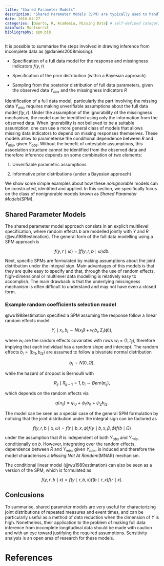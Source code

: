 ```yaml
---
title: "Shared Parameter Models"
description: "Shared Parameter Models (SPM) are typically used to handle nonignorable missingness. In these models a random effect is shared between the repeated measures model and the missing data mechanism model."
date: 2016-04-27
categories: [Quarto, R, Academia, Missing Data] # self-defined categories
mainfont: Montserrat
bibliography: spm.bib
---
```



It is possible to summarise the steps involved in drawing inference from incomplete data as (@daniels2008missing):

* Specification of a full data model for the response and missingness indicators $f(y,r)$

* Specification of the prior distribution (within a Bayesian approach)

* Sampling from the posterior distribution of full data parameters, given the observed data $Y_{obs}$ and the missingness indicators $R$ 

Identification of a full data model, particularly the part involving the missing data $Y_{mis}$, requires making unverifiable assumptions about the full data model $f(y,r)$. Under the assumption of the ignorability of the missingness mechanism, the model can be identified using only the information from the observed data. When ignorability is not believed to be a suitable assumption, one can use a more general class of models that allows missing data indicators to depend on missing responses themselves. These models allow to parameterise the conditional dependence between $R$ and $Y_{mis}$, given $Y_{obs}$. Without the benefit of untestable assumptions, this association structure cannot be identified from the observed data and therefore inference depends on some combination of two elements:

1. Unverifiable parametric assumptions

2. Informative prior distributions (under a Bayesian approach)

We show some simple examples about how these *nonignorable* models can be constructed, identified and applied. In this section, we specifically focus on the class of nonignorable models known as *Shared Parameter Models*(SPM).

## Shared Parameter Models

The shared parameter model approach consists in an explicit multilevel specification, where random effects $b$ are modelled jointly with $Y$ and $R$ (@wu1988estimation). The general form of the full data modelling using a SPM approach is

$$
f(y,r \mid \omega) = \int f(y, r, b \mid \omega)db.
$$

Next, specific SPMs are formulated by making assumptions about the joint distribution under the integral sign. Main advantages of this models is that they are quite easy to specify and that, through the use of random effects, high-dimensional or multilevel data modelling is relatively easy to accomplish. The main drawback is that the underlying missingness mechanism is often difficult to understand and may not have even a closed form.

### Example random coefficients selection model

@wu1988estimation specified a SPM assuming the response follow a linear random effects model

$$
Y_i \mid x_i,b_i \sim N(x_i\beta + w_ib_i, \Sigma_i(\phi)), 
$$

where $w_i$ are the random effects covariates with rows $w_i=(1,t_{ij})$, therefore implying that each individual has a random slope and intercept. The random effects $b_i=(b_{i1},b_{i2})$ are assumed to follow a bivariate normal distribution 

$$
b_i \sim N(0,\Omega),
$$

while the hazard of dropout is Bernoulli with

$$
R_{ij} \mid R_{ij-1}=1,b_i \sim Bern(\pi_{ij}),
$$

which depends on the random effects via

$$
g(\pi_{ij}) = \psi_0 + \psi_1b_{i1} + \psi_2b_{i2}.
$$

The model can be seen as a special case of the general SPM formulation by noticing that the joint distribution under the integral sign can be factored as

$$
f(y,r,b \mid x, \omega) = f(r \mid b,x,\psi)f(y \mid b,x,\beta,\phi)f(b \mid \Omega)
$$

under the assumption that $R$ is independent of both $Y_{obs}$ and $Y_{mis}$, conditionally on $b$. However, integrating over the random effects, dependence between $R$ and $Y_{mis}$, given $Y_{obs}$, is induced and therefore the model characterises a *Missing Not At Random*(MNAR) mechanism.

The conditional linear model (@wu1989estimation) can also be seen as a version of the SPM, which is formulated as

$$
f(y,r,b \mid x) = f(y \mid r,b,x)f(b \mid r,x)f(r \mid x).
$$


## Conlcusions

To summarise, shared parameter models are very useful for characterizing joint distributions of repeated measures and event times, and can be particularly useful as a method of data reduction when the dimension of $Y$ is high. Nonetheless, their application to the problem of making full data inference from incomplete longitudinal data should be made with caution and with an eye toward justifying the required assumptions. Sensitivity analysis is an open area of research for these models.


# References

